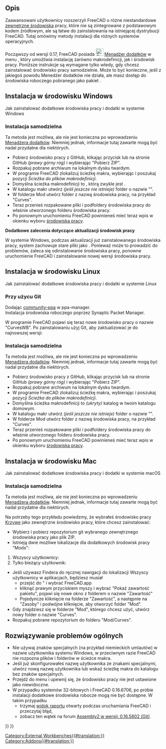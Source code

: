 <languages/>

{{TutorialInfo/pl
|Topic=Programowanie
|Level=Średniozaawansowany
|Time=15 minut
|FCVersion=Wszystkie
|Author=[[User:R-Frank|r-frank]]
|Files=brak
}}

<span id="Description"></span>
==Opis==

Zaawansowani użytkownicy rozszerzyli FreeCAD o różne niestandardowe [[External_workbenches/pl|zewnętrzne środowiska]] pracy, które nie są zintegrowane z podstawowym kodem źródłowym, ale są łatwe do zainstalowania na istniejącej dystrybucji FreeCAD. Tutaj omówimy metody instalacji dla różnych systemów operacyjnych.

{{Emphasis|Uwaga:}} Począwszy od wersji 0.17, FreeCAD posiada [[File:Std_AddonMgr.svg|24px]] [[Std_AddonMgr|Menadżer dodatków]] w menu {{MenuCommand|Przybory → Menadżer dodatków}}, który umożliwia instalację zarówno makrodefinicji, jak i środowisk pracy. Poniższe instrukcje są wymagane tylko wtedy, gdy chcesz zainstalować środowisko pracy samodzielnie. Może to być konieczne, jeśli z jakiegoś powodu Menedżer dodatków nie działa, ale masz dostęp do środowiska roboczego pobranego jako pakiet {{FileName|.zip}}.

<div class="mw-collapsible mw-collapsed toccolours">

<span id="Installing_on_Windows"></span>
==Instalacja w środowisku Windows==

Jak zainstalować dodatkowe środowiska pracy i dodatki w systemie Windows
<div class="mw-collapsible-content">

<span id="Manual_Install"></span>
===Instalacja samodzielna===

{{Emphasis|Uwaga:}} Ta metoda jest możliwa, ale nie jest konieczna po wprowadzeniu [[Std_AddonMgr/pl|Menadżera dodatków]]. Niemniej jednak, informacje tutaj zawarte mogą być nadal przydatne dla niektórych.

* Pobierz środowisko pracy z GitHub, klikając przycisk {{Button|Klonuj}} lub {{Button|Pobierz}} na stronie GitHub ''(prawy górny róg)'' i wybierając "Pobierz ZIP".
* Rozpakuj pobrane archiwum na lokalnym dysku twardym.
* W programie FreeCAD zlokalizuj ścieżkę makra, wybierając {{MenuCommand|Edycja → Preferencje → Python → Makropolecenia}} i poszukaj pozycji ''Ścieżka do plików makrodefinicji''.
* Domyślna ścieżka makrodefinicji to {{FileName|%APPDATA%\FreeCAD}}, którą zwykle jest {{FileName|C:\Users\\'username''\Appdata\Roaming\FreeCAD}}.
* W katalogu makr utwórz ''(jeśli jeszcze nie istnieje)'' folder o nazwie "{{FileName|Mod}}".
* W folderze Mod utwórz folder z nazwą środowiska pracy, na przykład "Curves".
* Teraz przenieś rozpakowane pliki i podfoldery środowiska pracy do właśnie utworzonego folderu środowiska pracy.
* Po ponownym uruchomieniu FreeCAD powinieneś mieć teraz wpis w okienku wyboru [[Std_Workbench/pl|środowiska pracy]]. 

'''Dodatkowe zalecenia dotyczące aktualizacji środowisk pracy'''

W systemie Windows, podczas aktualizacji już zainstalowanego środowiska pracy, system zachowuje stare pliki {{FileName|.py}} jako {{FileName|.pyc}}. Ponieważ może to prowadzić do problemów, zaleca się odinstalowanie środowiska pracy, ponowne uruchomienie FreeCAD i zainstalowanie nowej wersji środowiska pracy.
</div> <!-- END of Windows section collapsible div. Please do not remove ---> 
</div> <!-- END of Windows section collapsible div. Please do not remove ---> 

<div class="mw-collapsible mw-collapsed toccolours">

<span id="Installing_on_Linux"></span>
==Instalacja w środowisku Linux==

Jak zainstalować dodatkowe środowiska pracy i dodatki w systemie Linux
<div class="mw-collapsible-content">

<span id="Using_git"></span>
===Przy użycu Git===

Dodając [https://launchpad.net/~freecad-community/+archive/ubuntu/ppa community-ppa] w ppa-manager.
<br>
Instalacja środowiska roboczego poprzez Synaptic Packet Manager.

{{Code|code=
$ sudo apt-get install git python-numpy python-pyside
$ mkdir ~/.FreeCAD/Mod
$ cd ~/.FreeCAD/Mod
$ git clone  https://github.com/tomate44/CurvesWB.git
}}

W programie FreeCAD pojawi się teraz nowe środowisko pracy o nazwie "CurvesWB". Po zainstalowaniu użyj Git, aby zaktualizować je do najnowszej wersji:

{{Code|code=
$ cd ~/.FreeCAD/Mod/CurvesWB
$ git pull
$ rm *.pyc
}}

<span id="Manual_Installation"></span>
===Instalacja samodzielna===

{{Emphasis|Uwaga:}} Ta metoda jest możliwa, ale nie jest konieczna po wprowadzeniu [[Std_AddonMgr/pl|Menadżera dodatków]]. Niemniej jednak, informacje tutaj zawarte mogą być nadal przydatne dla niektórych.

* Pobierz środowisko pracy z GitHub, klikając przycisk {{Button|Klonuj}} lub {{Button|Pobierz}} na stronie GitHub ''(prawy górny róg)'' i wybierając "Pobierz ZIP".
* Rozpakuj pobrane archiwum na lokalnym dysku twardym.
* W programie FreeCAD zlokalizuj ścieżkę makra, wybierając {{MenuCommand|Edycja → Preferencje → Python → Makropolecenia}} i poszukaj pozycji ''Ścieżka do plików makrodefinicji''.
* Domyślna ścieżka makrodefinicji to ''(ukryty)'' katalog {{MenuCommand|./.FreeCAD/}} w twoim katalogu domowym.
* W katalogu makr utwórz ''(jeśli jeszcze nie istnieje)'' folder o nazwie "{{FileName|Mod}}".
* W folderze Mod utwórz folder z nazwą środowiska pracy, na przykład "Curves".
* Teraz przenieś rozpakowane pliki i podfoldery środowiska pracy do właśnie utworzonego folderu środowiska pracy.
* Po ponownym uruchomieniu FreeCAD powinieneś mieć teraz wpis w okienku wyboru [[Std_Workbench/pl|środowiska pracy]]. 

</div> <!-- END of Windows section collapsible div. Please do not remove ---> 
</div> <!-- END of Windows section collapsible div. Please do not remove ---> 

<div class="mw-collapsible mw-collapsed toccolours">
==Instalacja w środowisku Mac==

Jak zainstalować dodatkowe środowiska pracy i dodatki w systemie macOS
<div class="mw-collapsible-content">

<span id="Manual_Installation"></span>
===Instalacja samodzielna===

{{Emphasis|Uwaga:}} Ta metoda jest możliwa, ale nie jest konieczna po wprowadzeniu [[Std_AddonMgr/pl|Menadżera dodatków]]. Niemniej jednak, informacje tutaj zawarte mogą być nadal przydatne dla niektórych.

Na potrzeby tego przykładu powiedzmy, że wybrałeś środowisko pracy [[Curves_Workbench/pl|Krzywe]] jako zewnętrzne środowisko pracy, które chcesz zainstalować:
* Wybierz i pobierz repozytorium git wybranego zewnętrznego środowiska pracy jako plik ZIP.
* Istnieją dwie możliwe lokalizacje dla dodatkowych środowisk pracy "Mods":
# Wszyscy użytkownicy: {{FileName|/Applications/FreeCAD.app/Contents/Resources/Mod}}
# Tylko bieżący użytkownik: {{FileName|/Users/myusername/Library/Application Support/FreeCAD/Mod}}
* Jeśli używasz Findera do ręcznej nawigacji do lokalizacji Wszyscy użytkownicy w aplikacjach, będziesz musiał 
** przejść do {{FileName|/Applications}}" i wybrać FreeCAD.app
** kliknąć prawym przyciskiem myszy i wybrać "Pokaż zawartość pakietu", pojawi się nowe okno z folderem o nazwie "Zawartość"
** Pojedyncze kliknięcie na folderze "Zawartość", a następnie na "Zasoby" i podwójne kliknięcie, aby otworzyć folder "Mod".
* Gdy znajdziesz się w folderze "Mod", którego chcesz użyć, utwórz nowy folder o nazwie "Curves".
* Rozpakuj pobrane repozytorium do folderu "Mod/Curves".
</div> <!-- END of Windows section collapsible div. Please do not remove ---> 
</div> <!-- END of Windows section collapsible div. Please do not remove ---> 

<span id="General_troubleshooting"></span>
==Rozwiązywanie problemów ogólnych==

* Nie używaj znaków specjalnych (na przykład niemieckich umlautów) w nazwie użytkownika systemu Windows, w przeciwnym razie FreeCAD nie rozpozna plików i folderów w ścieżce makra.
* Jeśli już skonfigurowałeś nazwę użytkownika ze znakami specjalnymi, utwórz nową nazwę użytkownika lub wskaż ścieżkę makra do katalogu bez znaków specjalnych.
* Przejdź do menu {{MenuCommand|Edycja → Preferencje ... → Środowiska pracy}} i upewnij się, że środowisko pracy nie jest ustawione jako niewidoczne.
* W przypadku systemów 32-bitowych i FreeCAD 0.16.6706, po próbie instalacji dodatkowe środowiska robocze mogą nie być dostępne. W takim przypadku
** trzymaj [[Report_view/pl|widok raportu]] otwarty podczas uruchamiania FreeCAD i przeczytaj błąd,
** zobacz ten wątek na forum [https://forum.freecad.org/viewtopic.php?t=12839#p102933 Assembly2 w wersji: 0.16.5602 ''(Git)''].


{{Userdocnavi{{#translation:}}}}
{{Powerdocnavi{{#translation:}}}}
[[Category:External Workbenches{{#translation:}}]]
[[Category:Addons{{#translation:}}]]